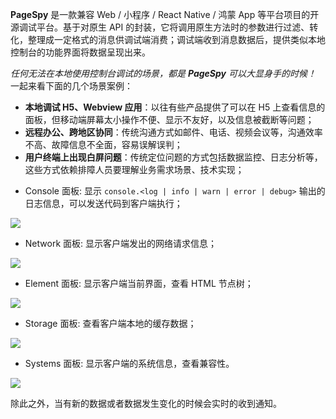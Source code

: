 

<HeaderLink level={4} slug="what-is-page-spy" children="什么是 PageSpy？" />

<b>PageSpy</b> 是一款兼容 <Link to="browser">Web</Link> / <Link to="miniprogram">小程序</Link> / <Link to="react-native">React Native</Link> / <Link to="harmony">鸿蒙 App</Link> 等平台项目的开源调试平台。基于对原生 API 的封装，它将调用原生方法时的参数进行过滤、转化，整理成一定格式的消息供调试端消费；调试端收到消息数据后，提供类似本地控制台的功能界面将数据呈现出来。

<HeaderLink level={4} slug="when-to-use" children="何时使用？" />

*任何无法在本地使用控制台调试的场景，都是 **PageSpy** 可以大显身手的时候！*
一起来看下面的几个场景案例：

- **本地调试 H5、Webview 应用**：以往有些产品提供了可以在 H5 上查看信息的面板，但移动端屏幕太小操作不便、显示不友好，以及信息被截断等问题；
- **远程办公、跨地区协同**：传统沟通方式如邮件、电话、视频会议等，沟通效率不高、故障信息不全面，容易误解误判；
- **用户终端上出现白屏问题**：传统定位问题的方式包括数据监控、日志分析等，这些方式依赖排障人员要理解业务需求场景、技术实现；

<HeaderLink level={4} slug="feature-overview" children="界面概览" />

- Console 面板: 显示 `console.<log | info | warn | error | debug>` 输出的日志信息，可以发送代码到客户端执行；

<img src={consoleImg} />

- Network 面板: 显示客户端发出的网络请求信息；

<img src={networkImg} />

- Element 面板: 显示客户端当前界面，查看 HTML 节点树；

<img src={pageImg} />

- Storage 面板: 查看客户端本地的缓存数据；

<img src={storageImg} />

- Systems 面板: 显示客户端的系统信息，查看兼容性。

<img src={systemImg} />

除此之外，当有新的数据或者数据发生变化的时候会实时的收到通知。